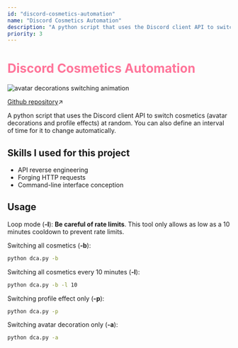 ```yaml
---
id: "discord-cosmetics-automation"
name: "Discord Cosmetics Automation"
description: "A python script that uses the Discord client API to switch cosmetics (avatar decorations and profile effects) at random."
priority: 3
---
```

<h1 style="color: #ff759aff;">Discord Cosmetics Automation</h1>

![avatar decorations switching animation](/media/discord-cosmetics-automation/avatar-decorations.gif)

[Github repository](https://github.com/ariannelafraise/discord-cosmetics-automation)↗

A python script that uses the Discord client API to switch cosmetics (avatar decorations and profile effects) at random.
You can also define an interval of time for it to change automatically.

## Skills I used for this project
- API reverse engineering
- Forging HTTP requests
- Command-line interface conception

## Usage
Loop mode (**-l**): **Be careful of rate limits**. This tool only allows as low as a 10 minutes cooldown to prevent rate limits.

Switching all cosmetics (**-b**):
```sh
python dca.py -b
```
Switching all cosmetics every 10 minutes (**-l**):
```sh
python dca.py -b -l 10
```
Switching profile effect only (**-p**):
```sh
python dca.py -p
```
Switching avatar decoration only (**-a**):
```sh
python dca.py -a
```